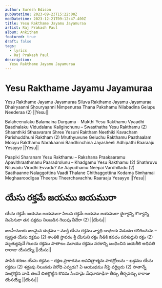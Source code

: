 ```yaml
---
author: Suresh Edison
pubDatetime: 2023-09-23T15:22:00Z
modDatetime: 2023-12-21T09:12:47.400Z
title: Yesu Rakthame Jayamu Jayamuraa
artist: Raj Prakash Paul
album: Ankitham
featured: true
draft: false
tags:
  - lyrics
  - Raj Prakash Paul
description:
  Yesu Rakthame Jayamu Jayamuraa
---
```


# Yesu Rakthame Jayamu Jayamuraa

<Lyrics>
Yesu Rakthame Jayamu Jayamuraa
Siluva Rakthame Jayamu Jayamuraa
Dhairyaanni Shouryaanni Nimpenuraa
Thana Pakshamu Nilabadina Gelupu Neederaa (2)                 ||Yesu||

Balaheenulaku Balamaina Durgamu – Mukthi Yesu Rakthamu
Vyaadhi Baadhalaku Vidudalanu Kaliginchunu – Swasthatha Yesu Rakthamu (2)
Shaanthiki Sthaavaram Shree Yesuni Raktham
Neethiki Kavacham Parishuddhuni Raktham (2)
Mruthyuvune Geluchu Rakthamu
Paathaalam Mooyu Rakthamu
Narakaanni Bandhinchina
Jayasheeli Adhipathi Raaraaju Yesayye                 ||Yesu||

Paapiki Sharanam Yesu Rakthamu – Rakshana Praakaaramu
Apavithraathmanu Paaradrolunu – Khadgamu Yesu Rakthamu (2)
Shathruvu Niluvadu Virodhi Evvadu?
Ae Aayudhamu Neepai Vardhilladu (2)
Saathaanne Nalaggottina
Vaadi Thalane Chithaggottina
Kodama Simhamai Meghaaroodigaa
Theerpu Theerchavachhu Raaraaju Yesayye                 ||Yesu||
</Lyrics>



# యేసు రక్తమే జయము జయమురా

<Lyrics>
యేసు రక్తమే జయము జయమురా
సిలువ రక్తమే జయము జయమురా
ధైర్యాన్ని శౌర్యాన్ని నింపెనురా
తన పక్షము నిలబడిన గెలుపు నీదేరా (2)              ||యేసు||

బలహీనులకు బలమైన దుర్గము – ముక్తి యేసు రక్తము
వ్యాధి బాధలకు విడుదల కలిగించును – స్వస్థత యేసు రక్తము (2)
శాంతికి స్థావరం శ్రీ యేసుని రక్తం
నీతికి కవచం పరిశుద్ధుని రక్తం (2)
మృత్యువునే గెలుచు రక్తము
పాతాలం మూయు రక్తము
నరకాన్ని బంధించిన
జయశీలి అధిపతి రారాజు యేసయ్యే                 ||యేసు||

పాపికి శరణం యేసు రక్తము – రక్షణ ప్రాకారము
అపవిత్రాత్మను పారద్రోలును – ఖడ్గము యేసు రక్తము (2)
శత్రువు నిలువడు విరోధి ఎవ్వడు?
ఏ ఆయుధము నీపై వర్ధిల్లదు (2)
సాతాన్నే నలగ్గొట్టిన
వాడి తలనే చితగ్గొట్టిన
కొదమ సింహమై మేఘారూఢిగా
తీర్పు తీర్చవచ్చు రారాజు యేసయ్యే                ||యేసు||
</Lyrics>
